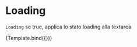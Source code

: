 

<Meta title="Components/Textarea/Props/Loading" component={VvTextarea} />

# Loading

`Loading` se true, applica lo stato loading alla textarea

<Canvas>
	<Story
		name="Loading"
		args={{
			name: 'textarea-loading',
			loading: true
		}}>
		{Template.bind({})}
	</Story>
</Canvas>
